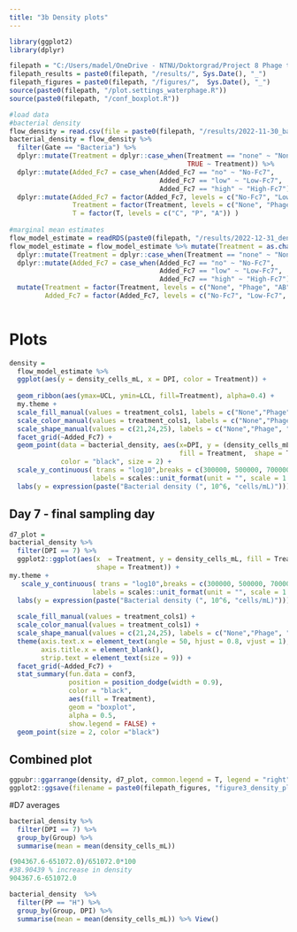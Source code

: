 ---
title: "3b Density plots"
---
```{r, message=FALSE}
library(ggplot2)
library(dplyr)

filepath = "C:/Users/madel/OneDrive - NTNU/Doktorgrad/Project 8 Phage therapy and AB in semi-cont/R-analysis/GitHubScripts"
filepath_results = paste0(filepath, "/results/", Sys.Date(), "_")
filepath_figures = paste0(filepath, "/figures/",  Sys.Date(), "_")
source(paste0(filepath, "/plot.settings_waterphage.R"))
source(paste0(filepath, "/conf_boxplot.R"))

#load data
#bacterial density
flow_density = read.csv(file = paste0(filepath, "/results/2022-11-30_bacterial_density_flow_cyt_clean_nooutliers.csv")) 
bacterial_density = flow_density %>%
  filter(Gate == "Bacteria") %>%
  dplyr::mutate(Treatment = dplyr::case_when(Treatment == "none" ~ "None", 
                                             TRUE ~ Treatment)) %>%
  dplyr::mutate(Added_Fc7 = case_when(Added_Fc7 == "no" ~ "No-Fc7", 
                                      Added_Fc7 == "low" ~ "Low-Fc7", 
                                      Added_Fc7 == "high" ~ "High-Fc7")) %>%
  dplyr::mutate(Added_Fc7 = factor(Added_Fc7, levels = c("No-Fc7", "Low-Fc7", "High-Fc7" )), 
                Treatment = factor(Treatment, levels = c("None", "Phage", "AB")) , 
                T = factor(T, levels = c("C", "P", "A")) ) 
  
#marginal mean estimates
flow_model_estimate = readRDS(paste0(filepath, "/results/2022-12-31_density_estimate_plot.RDS"))
flow_model_estimate = flow_model_estimate %>% mutate(Treatment = as.character(Treatment)) %>%
  dplyr::mutate(Treatment = dplyr::case_when(Treatment == "none" ~ "None", TRUE ~ Treatment)) %>%
  dplyr::mutate(Added_Fc7 = case_when(Added_Fc7 == "no" ~ "No-Fc7", 
                                      Added_Fc7 == "low" ~ "Low-Fc7", 
                                      Added_Fc7 == "high" ~ "High-Fc7")) %>%
  mutate(Treatment = factor(Treatment, levels = c("None", "Phage", "AB")) , 
         Added_Fc7 = factor(Added_Fc7, levels = c("No-Fc7", "Low-Fc7", "High-Fc7" ))) 
  
```

# Plots
```{r}
density =
  flow_model_estimate %>% 
  ggplot(aes(y = density_cells_mL, x = DPI, color = Treatment)) + 
  
  geom_ribbon(aes(ymax=UCL, ymin=LCL, fill=Treatment), alpha=0.4) +
  my.theme + 
  scale_fill_manual(values = treatment_cols1, labels = c("None","Phage", "AB")) + 
  scale_color_manual(values = treatment_cols1, labels = c("None","Phage", "AB")) + 
  scale_shape_manual(values = c(21,24,25), labels = c("None","Phage", "AB")) +
  facet_grid(~Added_Fc7) +
  geom_point(data = bacterial_density, aes(x=DPI, y = (density_cells_mL), 
                                           fill = Treatment,  shape = Treatment) , 
             color = "black", size = 2) + 
  scale_y_continuous( trans = "log10",breaks = c(300000, 500000, 700000, 1000000, 1500000),  
                     labels = scales::unit_format(unit = "", scale = 1 / 1e+06, digits = 2)) + 
  labs(y = expression(paste("Bacterial density (", 10^6, "cells/mL)")))
```

## Day 7 - final sampling day 
```{r}
d7_plot =
bacterial_density %>%
  filter(DPI == 7) %>% 
  ggplot2::ggplot(aes(x  = Treatment, y = density_cells_mL, fill = Treatment, color = Treatment, 
                      shape = Treatment)) + 
my.theme + 
   scale_y_continuous( trans = "log10",breaks = c(300000, 500000, 700000, 1000000, 1500000),  
                     labels = scales::unit_format(unit = "", scale = 1 / 1e+06, digits = 2)) + 
  labs(y = expression(paste("Bacterial density (", 10^6, "cells/mL)"))) + 
  
  scale_fill_manual(values = treatment_cols1) + 
  scale_color_manual(values = treatment_cols1) + 
  scale_shape_manual(values = c(21,24,25), labels = c("None","Phage", "AB")) +
  theme(axis.text.x = element_text(angle = 50, hjust = 0.8, vjust = 1), 
        axis.title.x = element_blank(), 
        strip.text = element_text(size = 9)) + 
  facet_grid(~Added_Fc7) + 
  stat_summary(fun.data = conf3, 
               position = position_dodge(width = 0.9),
               color = "black", 
               aes(fill = Treatment), 
               geom = "boxplot", 
               alpha = 0.5, 
               show.legend = FALSE) + 
  geom_point(size = 2, color ="black")
```

## Combined plot
```{r}
ggpubr::ggarrange(density, d7_plot, common.legend = T, legend = "right", widths = c(1.5,1), labels = c("a)", "b)"))
ggplot2::ggsave(filename = paste0(filepath_figures, "figure3_density_plot.svg"), width = 180, height = 70, units = "mm")
```


#D7 averages
```{r}
bacterial_density %>%
  filter(DPI == 7) %>% 
  group_by(Group) %>% 
  summarise(mean = mean(density_cells_mL))

(904367.6-651072.0)/651072.0*100
#38.90439 % increase in density
904367.6-651072.0	

bacterial_density  %>% 
  filter(PP == "H") %>% 
  group_by(Group, DPI) %>% 
  summarise(mean = mean(density_cells_mL)) %>% View()
```




